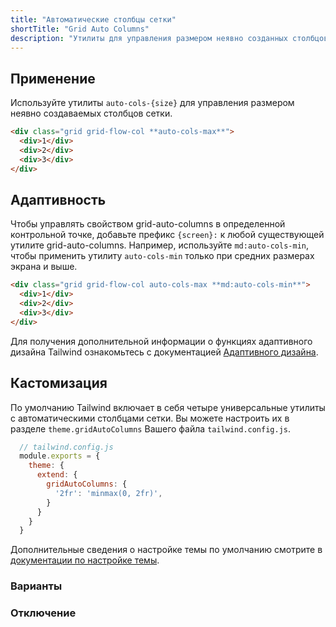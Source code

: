 ```yaml
---
title: "Автоматические столбцы сетки"
shortTitle: "Grid Auto Columns"
description: "Утилиты для управления размером неявно созданных столбцов сетки."
---
```




## Применение

Используйте утилиты `auto-cols-{size}` для управления размером неявно создаваемых столбцов сетки.

```html
<div class="grid grid-flow-col **auto-cols-max**">
  <div>1</div>
  <div>2</div>
  <div>3</div>
</div>
```

## Адаптивность

Чтобы управлять свойством grid-auto-columns в определенной контрольной точке, добавьте префикс `{screen}:` к любой существующей утилите grid-auto-columns. Например, используйте `md:auto-cols-min`, чтобы применить утилиту `auto-cols-min` только при средних размерах экрана и выше.

```html
<div class="grid grid-flow-col auto-cols-max **md:auto-cols-min**">
  <div>1</div>
  <div>2</div>
  <div>3</div>
</div>
```

Для получения дополнительной информации о функциях адаптивного дизайна Tailwind ознакомьтесь с документацией [Адаптивного дизайна](/docs/responsive-design).

## Кастомизация

По умолчанию Tailwind включает в себя четыре универсальные утилиты с автоматическими столбцами сетки. Вы можете настроить их в разделе `theme.gridAutoColumns` Вашего файла `tailwind.config.js`.

```js
  // tailwind.config.js
  module.exports = {
    theme: {
      extend: {
        gridAutoColumns: {
          '2fr': 'minmax(0, 2fr)',
        }
      }
    }
  }
```

Дополнительные сведения о настройке темы по умолчанию смотрите в [документации по настройке темы](/docs/theme#customizing-the-default-theme).

### Варианты

<Variants plugin="gridAutoColumns" name="grid-auto-columns" />

### Отключение

<Disabling plugin="gridAutoColumns" name="grid-auto-columns" />
